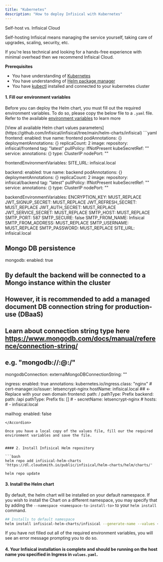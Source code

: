---
title: "Kubernetes"
description: "How to deploy Infisical with Kubernetes"
---

<Info>
Self-host vs. Infisical Cloud

Self-hosting Infisical means managing the service yourself, taking care of upgrades, scaling, security, etc.

If you're less technical and looking for a hands-free experience with minimal overhead then we recommend Infisical Cloud.

</Info>

**Prerequisites**
- You have understanding of [Kubernetes](https://kubernetes.io/)
- You have understanding of [Helm package manager](https://helm.sh/) 
- You have [kubectl](https://kubernetes.io/docs/reference/kubectl/kubectl/) installed and connected to your kubernetes cluster


#### 1. Fill our environment variables

Before you can deploy the Helm chart, you must fill out the required environment variables. To do so, please copy the below file to a `.yaml` file. 
Refer to the available [environment variables](../../self-hosting/configuration/envars) to learn more

<Accordion title="values.yaml">
[View all available Helm chart values parameters](https://github.com/Infisical/infisical/tree/main/helm-charts/infisical)
```yaml
frontend:
  enabled: true
  name: frontend
  podAnnotations: {}
  deploymentAnnotations: {}
  replicaCount: 2
  image:
    repository: infisical/frontend
    tag: "latest"
    pullPolicy: IfNotPresent
  kubeSecretRef: ""
  service:
    annotations: {}
    type: ClusterIP
    nodePort: ""

frontendEnvironmentVariables:
  SITE_URL: infisical.local

backend:
  enabled: true
  name: backend
  podAnnotations: {}
  deploymentAnnotations: {}
  replicaCount: 2
  image:
    repository: infisical/backend
    tag: "latest"
    pullPolicy: IfNotPresent
  kubeSecretRef: ""
  service:
    annotations: {}
    type: ClusterIP
    nodePort: ""

backendEnvironmentVariables:
  ENCRYPTION_KEY: MUST_REPLACE
  JWT_SIGNUP_SECRET: MUST_REPLACE
  JWT_REFRESH_SECRET: MUST_REPLACE
  JWT_AUTH_SECRET: MUST_REPLACE
  JWT_SERVICE_SECRET: MUST_REPLACE
  SMTP_HOST: MUST_REPLACE
  SMTP_PORT: 587
  SMTP_SECURE: false
  SMTP_FROM_NAME: Infisical
  SMTP_FROM_ADDRESS: MUST_REPLACE
  SMTP_USERNAME: MUST_REPLACE
  SMTP_PASSWORD: MUST_REPLACE
  SITE_URL: infisical.local

## Mongo DB persistence
mongodb:
  enabled: true

## By default the backend will be connected to a Mongo instance within the cluster
## However, it is recommended to add a managed document DB connection string for production-use (DBaaS)
## Learn about connection string type here https://www.mongodb.com/docs/manual/reference/connection-string/
## e.g. "mongodb://<user>:<pass>@<host>:<port>/<database-name>"
mongodbConnection:
  externalMongoDBConnectionString: ""

ingress:
  enabled: true
  annotations:
    kubernetes.io/ingress.class: "nginx"
    # cert-manager.io/issuer: letsencrypt-nginx
  hostName: infisical.local   ## <- Replace with your own domain 
  frontend:
    path: /
    pathType: Prefix
  backend:
    path: /api
    pathType: Prefix
  tls: []
    # - secretName: letsencrypt-nginx
    #   hosts:
    #     - infisical.local

mailhog:
  enabled: false
```
</Accordion>

Once you have a local copy of the values file, fill our the required environment variables and save the file.


#### 2. Install Infisical Helm repository 

```bash
helm repo add infisical-helm-charts 'https://dl.cloudsmith.io/public/infisical/helm-charts/helm/charts/' 
  
helm repo update
```

#### 3. Install the Helm chart 

By default, the helm chart will be installed on your default namespace. If you wish to install the Chart on a different namespace, you may specify
that by adding the `--namespace <namespace-to-install-to>` to your `helm install` command.

```bash
## Installs to default namespace
helm install infisical-helm-charts/infisical --generate-name --values <path to the values.yaml you downloaded/created in step 2>
```

<Note>
If you have not filled out all of the required environment variables, you will see an error message prompting you to 
do so. 
</Note>

#### 4. Your Infisical installation is complete and should be running on the host name you specified in Ingress in `values.yaml`.